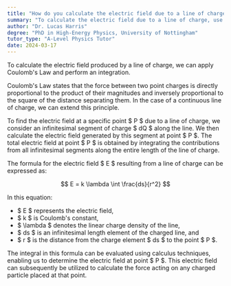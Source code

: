 ```yaml
---
title: "How do you calculate the electric field due to a line of charge?"
summary: "To calculate the electric field due to a line of charge, use Coulomb's Law and integrate."
author: "Dr. Lucas Harris"
degree: "PhD in High-Energy Physics, University of Nottingham"
tutor_type: "A-Level Physics Tutor"
date: 2024-03-17
---
```


To calculate the electric field produced by a line of charge, we can apply Coulomb's Law and perform an integration.

Coulomb's Law states that the force between two point charges is directly proportional to the product of their magnitudes and inversely proportional to the square of the distance separating them. In the case of a continuous line of charge, we can extend this principle.

To find the electric field at a specific point $ P $ due to a line of charge, we consider an infinitesimal segment of charge $ dQ $ along the line. We then calculate the electric field generated by this segment at point $ P $. The total electric field at point $ P $ is obtained by integrating the contributions from all infinitesimal segments along the entire length of the line of charge.

The formula for the electric field $ E $ resulting from a line of charge can be expressed as:

$$
E = k \lambda \int \frac{ds}{r^2}
$$

In this equation:
- $ E $ represents the electric field,
- $ k $ is Coulomb's constant,
- $ \lambda $ denotes the linear charge density of the line,
- $ ds $ is an infinitesimal length element of the charged line, and
- $ r $ is the distance from the charge element $ ds $ to the point $ P $.

The integral in this formula can be evaluated using calculus techniques, enabling us to determine the electric field at point $ P $. This electric field can subsequently be utilized to calculate the force acting on any charged particle placed at that point.
    